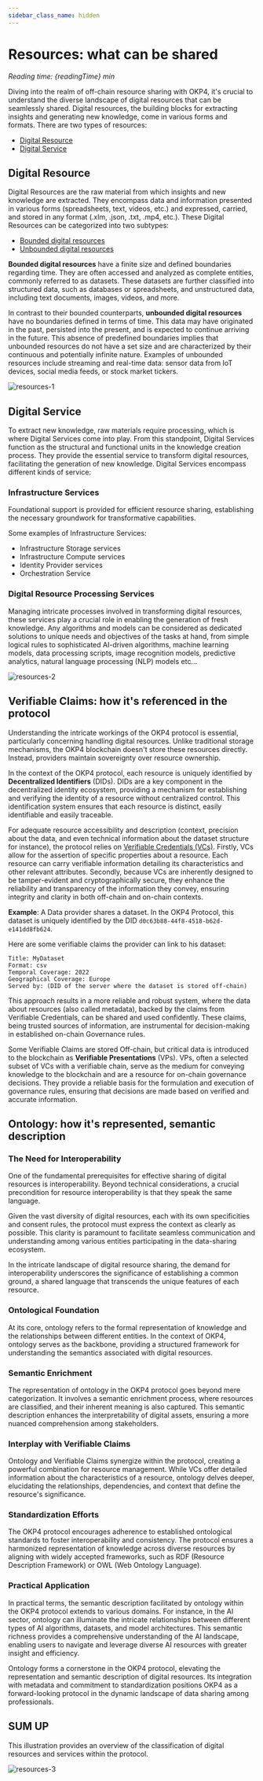 ```yaml
---
sidebar_class_name: hidden
---
```



# Resources: what can be shared

<i>Reading time: {readingTime} min</i>

Diving into the realm of off-chain resource sharing with OKP4, it's crucial to understand the diverse landscape of digital resources that can be seamlessly shared. Digital resources, the building blocks for extracting insights and generating new knowledge, come in various forms and formats.
There are two types of resources:

- <u>Digital Resource</u>
- <u>Digital Service</u>

## Digital Resource

Digital Resources are the raw material from which insights and new knowledge are extracted. They encompass data and information presented in various forms (spreadsheets, text, videos, etc.) and expressed, carried, and stored in any format (.xlm, .json, .txt, .mp4, etc.).
These Digital Resources can be categorized into two subtypes:

- <u>Bounded digital resources</u>
- <u>Unbounded digital resources</u>

**Bounded digital resources** have a finite size and defined boundaries regarding time. They are often accessed and analyzed as complete entities, commonly referred to as datasets. These datasets are further classified into structured data, such as databases or spreadsheets, and unstructured data, including text documents, images, videos, and more.

In contrast to their bounded counterparts, **unbounded digital resources** have no boundaries defined in terms of time. This data may have originated in the past, persisted into the present, and is expected to continue arriving in the future. This absence of predefined boundaries implies that unbounded resources do not have a set size and are characterized by their continuous and potentially infinite nature. Examples of unbounded resources include streaming and real-time data: sensor data from IoT devices, social media feeds, or stock market tickers.

![resources-1](/img/content/academy/resources-1.webp)

## Digital Service

To extract new knowledge, raw materials require processing, which is where Digital Services come into play.
From this standpoint, Digital Services function as the structural and functional units in the knowledge creation process. They provide the essential service to transform digital resources, facilitating the generation of new knowledge.
Digital Services encompass different kinds of service:

### Infrastructure Services

Foundational support is provided for efficient resource sharing, establishing the necessary groundwork for transformative capabilities.

Some examples of Infrastructure Services:

- Infrastructure Storage services
- Infrastructure Compute services
- Identity Provider services
- Orchestration Service

### Digital Resource Processing Services

Managing intricate processes involved in transforming digital resources, these services play a crucial role in enabling the generation of fresh knowledge.
Any algorithms and models can be considered as dedicated solutions to unique needs and objectives of the tasks at hand, from simple logical rules to sophisticated AI-driven algorithms, machine learning models, data processing scripts, image recognition models, predictive analytics, natural language processing (NLP) models etc…

![resources-2](/img/content/academy/resources-2.webp)

## Verifiable Claims: how it's referenced in the protocol

Understanding the intricate workings of the OKP4 protocol is essential, particularly concerning handling digital resources. Unlike traditional storage mechanisms, the OKP4 blockchain doesn't store these resources directly. Instead, providers maintain sovereignty over resource ownership.

In the context of the OKP4 protocol, each resource is uniquely identified by **Decentralized Identifiers** (DIDs). DIDs are a key component in the decentralized identity ecosystem, providing a mechanism for establishing and verifying the identity of a resource without centralized control. This identification system ensures that each resource is distinct, easily identifiable and easily traceable.

For adequate resource accessibility and description (context, precision about the data, and even technical information about the dataset structure for instance), the protocol relies on [Verifiable Credentials (VCs)](https://www.w3.org/TR/vc-data-model/). Firstly, VCs allow for the assertion of specific properties about a resource. Each resource can carry verifiable information detailing its characteristics and other relevant attributes. Secondly, because VCs are inherently designed to be tamper-evident and cryptographically secure, they enhance the reliability and transparency of the information they convey, ensuring integrity and clarity in both off-chain and on-chain contexts.

**Example**: A Data provider shares a dataset. In the OKP4 Protocol, this dataset is uniquely identified by the DID `d0c63b88-44f8-4518-b62d-e141dd8fb624`.

Here are some verifiable claims the provider can link to his dataset:

```text
Title: MyDataset
Format: csv
Temporal Coverage: 2022
Geographical Coverage: Europe
Served by: (DID of the server where the dataset is stored off-chain) 
```

This approach results in a more reliable and robust system, where the data about resources (also called metadata), backed by the claims from Verifiable Credentials, can be shared and used confidently. These claims, being trusted sources of information, are instrumental for decision-making in established on-chain Governance rules.

Some Verifiable Claims are stored Off-chain, but critical data is introduced to the blockchain as **Verifiable Presentations** (VPs). VPs, often a selected subset of VCs with a verifiable chain, serve as the medium for conveying knowledge to the blockchain and are a resource for on-chain governance decisions. They provide a reliable basis for the formulation and execution of governance rules, ensuring that decisions are made based on verified and accurate information.

## Ontology: how it's represented, semantic description

### The Need for Interoperability

One of the fundamental prerequisites for effective sharing of digital resources is interoperability. Beyond technical considerations, a crucial precondition for resource interoperability is that they speak the same language.

Given the vast diversity of digital resources, each with its own specificities and consent rules, the protocol must express the context as clearly as possible. This clarity is paramount to facilitate seamless communication and understanding among various entities participating in the data-sharing ecosystem.

In the intricate landscape of digital resource sharing, the demand for interoperability underscores the significance of establishing a common ground, a shared language that transcends the unique features of each resource.

### Ontological Foundation

At its core, ontology refers to the formal representation of knowledge and the relationships between different entities. In the context of OKP4, ontology serves as the backbone, providing a structured framework for understanding the semantics associated with digital resources.

### Semantic Enrichment

The representation of ontology in the OKP4 protocol goes beyond mere categorization. It involves a semantic enrichment process, where resources are classified, and their inherent meaning is also captured. This semantic description enhances the interpretability of digital assets, ensuring a more nuanced comprehension among stakeholders.

### Interplay with Verifiable Claims

Ontology and Verifiable Claims synergize within the protocol, creating a powerful combination for resource management. While VCs offer detailed information about the characteristics of a resource, ontology delves deeper, elucidating the relationships, dependencies, and context that define the resource's significance.

### Standardization Efforts

The OKP4 protocol encourages adherence to established ontological standards to foster interoperability and consistency. The protocol ensures a harmonized representation of knowledge across diverse resources by aligning with widely accepted frameworks, such as RDF (Resource Description Framework) or OWL (Web Ontology Language).

### Practical Application

In practical terms, the semantic description facilitated by ontology within the OKP4 protocol extends to various domains. For instance, in the AI sector, ontology can illuminate the intricate relationships between different types of AI algorithms, datasets, and model architectures. This semantic richness provides a comprehensive understanding of the AI landscape, enabling users to navigate and leverage diverse AI resources with greater insight and efficiency.

Ontology forms a cornerstone in the OKP4 protocol, elevating the representation and semantic description of digital resources. Its integration with metadata and commitment to standardization positions OKP4 as a forward-looking protocol in the dynamic landscape of data sharing among professionals.

## SUM UP

This illustration provides an overview of the classification of digital resources and services within the protocol.

![resources-3](/img/content/academy/resources-3.webp)

<Quiz quiz={quiz}/>
